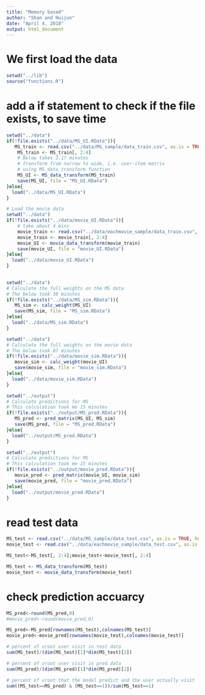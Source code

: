 ---
title: "Memory based"
author: "Shan and Huijun"
date: "April 4, 2018"
output: html_document
---


# We first load the data

```{r setup, include=FALSE}
setwd("../lib")
source("functions.R")
```


# add a if statement to check if the file exists, to save time
```{r web data, include=FALSE}

setwd("../data")
if(!file.exists("../data/MS_UI.RData")){
   MS_train <- read.csv("../data/MS_sample/data_train.csv", as.is = TRUE, header = TRUE)
    MS_train <- MS_train[, 2:4]
    # Below takes 2.17 minutes
    # Transform from narrow to wide, i.e. user-item matrix 
    # using MS_data_transform function
    MS_UI <- MS_data_transform(MS_train)
    save(MS_UI, file = "MS_UI.RData")
}else{
  load("../data/MS_UI.RData")
}

```


```{r movie data, include=FALSE}
# Load the movie data
setwd("../data")
if(!file.exists("../data/movie_UI.RData")){
    # take about 4 mins
    movie_train <- read.csv("../data/eachmovie_sample/data_train.csv", as.is = TRUE, header = TRUE)
    movie_train <- movie_train[, 2:4]
    movie_UI <- movie_data_transform(movie_train)
    save(movie_UI, file = "movie_UI.RData")
}else{
  load("../data/movie_UI.RData")
}
     
```


```{r web similarity}

setwd("../data")
# Calculate the full weights on the MS data
# The below took 30 minutes 
if(!file.exists("../data/MS_sim.RData")){
   MS_sim <- calc_weight(MS_UI)
   save(MS_sim, file = "MS_sim.RData")
}else{
  load("../data/MS_sim.RData")
}

```


```{r movie similarity}

setwd("../data")
# Calculate the full weights on the movie data
# The below took 87 minutes 
if(!file.exists("../data/movie_sim.RData")){
   movie_sim <- calc_weight(movie_UI)
   save(movie_sim, file = "movie_sim.RData")
}else{
  load("../data/movie_sim.RData")
}

```


```{r web predict}
setwd("../output")
# Calculate predictions for MS
# This calculation took me 15 minutes
if(!file.exists("../output/MS_pred.RData")){
   MS_pred <- pred_matrix(MS_UI, MS_sim)
   save(MS_pred, file = "MS_pred.RData")
}else{
  load("../output/MS_pred.RData")
}
```


```{r movie predict}
setwd("../output")
# Calculate predictions for MS
# This calculation took me 15 minutes
if(!file.exists("../output/movie_pred.RData")){
   movie_pred <- pred_matrix(movie_UI, movie_sim)
   save(movie_pred, file = "movie_pred.RData")
}else{
  load("../output/movie_pred.RData")
}
```

# read test data
```{r test data}

MS_test <- read.csv("../data/MS_sample/data_test.csv", as.is = TRUE, header = TRUE)
movie_test <- read.csv("../data/eachmovie_sample/data_test.csv", as.is = TRUE, header = TRUE)

MS_test<-MS_test[, 2:4];movie_test<-movie_test[, 2:4]

MS_test <- MS_data_transform(MS_test)
movie_test <- movie_data_transform(movie_test)

```


# check prediction accuarcy
```{r pred and test}

MS_pred<-round(MS_pred,0)
#movie_pred<-round(movie_pred,0)

MS_pred<-MS_pred[rownames(MS_test),colnames(MS_test)]
movie_pred<-movie_pred[rownames(movie_test),colnames(movie_test)]

```


```{r web accuarcy}

# percent of vroot user visit in test data
sum(MS_test)/(dim(MS_test)[1]*dim(MS_test)[2])

# percent of vroot user visit in pred data
sum(MS_pred)/(dim(MS_pred)[1]*dim(MS_pred)[2])

# percent of vroot that the model predict and the user actually visit
sum((MS_test==MS_pred) & (MS_test==1))/sum(MS_test==1)


```







